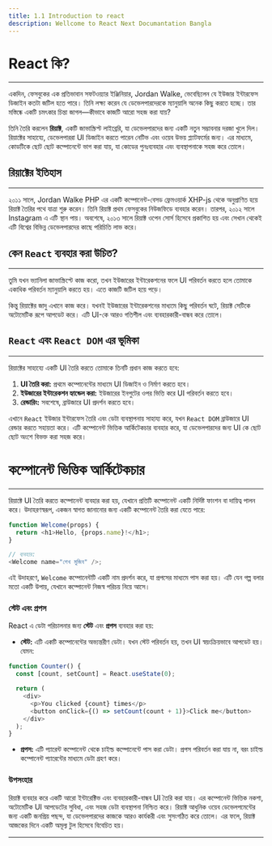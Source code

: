 ```yaml
---
title: 1.1 Introduction to react
description: Wellcome to React Next Documantation Bangla
---
```




# <h1 className="bg-gradient-to-r from-blue-500 to-purple-500 inline-block text-transparent bg-clip-text text-5xl pt-2">React কি?</h1>
____

একদিন, ফেসবুকের এক প্রতিভাবান সফটওয়্যার ইঞ্জিনিয়ার, Jordan Walke, ভেবেছিলেন যে ইউজার ইন্টারফেস ডিজাইন কতটা জটিল হতে পারে। তিনি লক্ষ্য করেন যে ডেভেলপারদেরকে ম্যানুয়ালি অনেক কিছু করতে হচ্ছে। তার মস্তিষ্কে একটি চমৎকার চিন্তা জাগল—কীভাবে কাজটি আরো সহজ করা যায়? 

তিনি তৈরি করলেন **রিয়াক্ট**, একটি জাভাস্ক্রিপ্ট লাইব্রেরি, যা ডেভেলপারদের জন্য একটি নতুন সম্ভাবনার দরজা খুলে দিল। রিয়াক্টের সাহায্যে, ডেভেলপাররা UI ডিজাইন করতে পারেন নেটিভ এবং ওয়েব উভয় প্ল্যাটফর্মের জন্য। এর মাধ্যমে, কোডটিকে ছোট ছোট কম্পোনেন্টে ভাগ করা যায়, যা কোডের পুনঃব্যবহার এবং ব্যবস্থাপনাকে সহজ করে তোলে।

## রিয়াক্টের ইতিহাস

---

২০১১ সালে, Jordan Walke PHP এর একটি কম্পোনেন্ট-বেসড ফ্রেমওয়ার্ক XHP-js থেকে অনুপ্রাণিত হয়ে রিয়াক্ট তৈরির পথে যাত্রা শুরু করেন। তিনি রিয়াক্ট প্রথম ফেসবুকের নিউজফিডে ব্যবহার করেন। তারপর, ২০১২ সালে Instagram এ এটি স্থান পায়। অবশেষে, ২০১৩ সালে রিয়াক্ট ওপেন সোর্স হিসেবে প্রকাশিত হয় এবং সেখান থেকেই এটি বিশ্বের বিভিন্ন ডেভেলপারদের কাছে পরিচিতি লাভ করে।

## কেন `React` ব্যবহার করা উচিত?

---

তুমি যখন ভ্যানিলা জাভাস্ক্রিপ্টে কাজ করো, তখন ইউজারের ইন্টারেকশনের ফলে UI পরিবর্তন করতে হলে তোমাকে একাধিক পরিবর্তন ম্যানুয়ালি করতে হয়। এতে কাজটি জটিল হয়ে পড়ে। 

কিন্তু রিয়াক্টের জাদু এখানে কাজ করে। যখনই ইউজারের ইন্টারেকশনের মাধ্যমে কিছু পরিবর্তন ঘটে, রিয়াক্ট সেটিকে অটোমেটিক রূপে আপডেট করে। এটি UI-কে আরও গতিশীল এবং ব্যবহারকারী-বান্ধব করে তোলে।

## `React` এবং `React DOM` এর ভূমিকা

---

রিয়াক্টের সাহায্যে একটি UI তৈরি করতে তোমাকে তিনটি প্রধান কাজ করতে হবে:

1. **UI তৈরি করা:** প্রথমে কম্পোনেন্টের মাধ্যমে UI ডিজাইন ও নির্মাণ করতে হবে।
2. **ইউজারের ইন্টারেকশন হ্যান্ডেল করা:** ইউজারের ইনপুটের ওপর ভিত্তি করে UI পরিবর্তন করতে হবে।
3. **রেন্ডারিং:** সবশেষে, ব্রাউজারে UI প্রদর্শন করতে হবে।

এখানে `React` ইউজার ইন্টারফেস তৈরি এবং ডেটা ব্যবস্থাপনায় সাহায্য করে, যখন `React DOM` ব্রাউজারে UI রেন্ডার করতে সহায়তা করে। এটি কম্পোনেন্ট ভিত্তিক আর্কিটেকচার ব্যবহার করে, যা ডেভেলপারদের জন্য UI কে ছোট ছোট অংশে বিভক্ত করা সহজ করে।

## <h1 className="bg-gradient-to-r from-blue-500 to-purple-500 inline-block text-transparent bg-clip-text text-4xl py-2">কম্পোনেন্ট ভিত্তিক আর্কিটেকচার</h1>

---

রিয়াক্টে UI তৈরি করতে কম্পোনেন্ট ব্যবহার করা হয়, যেখানে প্রতিটি কম্পোনেন্ট একটি নির্দিষ্ট ফাংশন বা দায়িত্ব পালন করে। উদাহরণস্বরূপ, একজন স্বাগত জানানোর জন্য একটি কম্পোনেন্ট তৈরি করা যেতে পারে:

```javascript
function Welcome(props) {
  return <h1>Hello, {props.name}!</h1>;
}

// ব্যবহার:
<Welcome name="শেখ মুজিব" />;
```

এই উদাহরণে, `Welcome` কম্পোনেন্টটি একটি নাম প্রদর্শন করে, যা প্রপসের মাধ্যমে পাস করা হয়। এটি যেন গল্প বলার মতো একটি উপায়, যেখানে কম্পোনেন্ট নিজস্ব পরিচয় নিয়ে আসে।

### স্টেট এবং প্রপস

React এ ডেটা পরিচালনার জন্য **স্টেট** এবং **প্রপস** ব্যবহার করা হয়:

- **স্টেট:** এটি একটি কম্পোনেন্টের অভ্যন্তরীণ ডেটা। যখন স্টেট পরিবর্তন হয়, তখন UI স্বয়ংক্রিয়ভাবে আপডেট হয়। যেমন:

```javascript
function Counter() {
  const [count, setCount] = React.useState(0);

  return (
    <div>
      <p>You clicked {count} times</p>
      <button onClick={() => setCount(count + 1)}>Click me</button>
    </div>
  );
}
```

- **প্রপস:** এটি প্যারেন্ট কম্পোনেন্ট থেকে চাইল্ড কম্পোনেন্টে পাস করা ডেটা। প্রপস পরিবর্তন করা যায় না, বরং চাইল্ড কম্পোনেন্ট প্যারেন্টের মাধ্যমে ডেটা গ্রহণ করে।

### উপসংহার

রিয়াক্ট ব্যবহার করে একটি আরো ইন্টারেক্টিভ এবং ব্যবহারকারী-বান্ধব UI তৈরি করা যায়। এর কম্পোনেন্ট ভিত্তিক নকশা, অটোমেটিক UI আপডেটের সুবিধা, এবং সহজ ডেটা ব্যবস্থাপনা নিশ্চিত করে। রিয়াক্ট আধুনিক ওয়েব ডেভেলপমেন্টের জন্য একটি জনপ্রিয় পছন্দ, যা ডেভেলপারদের কাজকে আরও কার্যকরী এবং সুসংগঠিত করে তোলে। এর ফলে, রিয়াক্ট আজকের দিনে একটি অমূল্য টুল হিসেবে বিবেচিত হয়।

---

